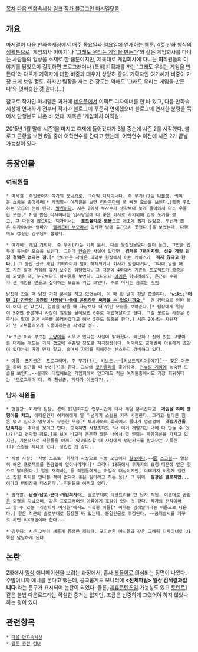[[목차]]
[http://m.webtoon.daum.net/webtoon/view/game 다음 만화속세상 링크]
[http://m.blog.naver.com/mashmell_ 작가 블로그인 마시멜닷콤]

== 개요 ==
마시멜이  [[다음 만화속세상]]에서 매주 목요일과 일요일에 연재하는 [[웹툰]]. [[4컷 만화]] 형식의 [[생활툰]]으로 '게임회사 이야기'나  '[[그래도 우리는 게임을 만든다]]'와 같은 게임회사를 다니는 사람들의 일상을 소재로 한 웹툰이지만, 제목대로 게임회사에 다니는 '''여'''직원들의 이야기를 담았으며 걸핏하면 프로그래머나 (특히)기획자를 까는 '그래도 우리는 게임을 만든다'와 다르게 기획자에 대한 비중과 대우가 상당히 좋다. 기획자인 여기혜가 비중이 가장 크게 보일 정도. 하지만 팀장을 까는 건 강도는 약해도 '그래도 우리는 게임을 만든다'와 엇비슷한 것 같다.(...)

참고로 작가인 마시멜은 과거에  [[네오플]]에서 이팩트 디자이너를 한 바 있고, 다음 만화속세상에 연재하기 전부터 작가가 블로그에 꾸준히 연재했으며 블로그에 연재한 분량을 묶어서 단행본도 나온 바 있다. 제목은 '게임회사 여직원'

2015년 1월 말에 시즌1을 마치고 휴재에 들어갔다가 3월 중순에 시즌 2를 시작했다. 블로그 근황을 보면 6월 중에 어학연수를 간다고 했는데, 어학연수 이전에 시즌 2가 끝날 가능성이 있다.

== 등장인물 ==
=== 여직원들 ===
 * 마시멜: 주인공이자 작가의 [[오너캐]]로, 그래픽 디자이너다. 주 무기(?)는 [[타블렛]]. 귀여운 소품을 좋아하며[* 게임회사 여직원을 보면 [[리락쿠마]]에 푹 빠진 모습을 보인다.]종종 구입하는 모습이 눈에 띈다. [[발컨]]이다. 시즌 2에서 부사수가 생각보다 늦게 들어와서 다소 우울한 모습[* 처음 뽑은 디자이너는 입사당일에 더 좋은 회사로 가기위해 입사 포기를 했고, 그 다음에 뽑으려는 디자이너는  '''포트폴리오 도용'''으로 애초에 뽑지 않았고, 두번째 뽑은 디자이너는 엄마가  [[헬리콥터 부모]]라서 입사한 날에 출근조차 못했다.]을 보였는데, 다행히도 성실한 김푸딩이 뽑혔다.

 * 여기혜: [[게임 기획자]]. 주 무기(?)는 기획 문서. 다른 등장인물보다 짬이 높고, 그만큼 업무에 유능한 모습을 보인다. 그런데 [[안습]]한 사실이 있다면  '''경력은 7년이지만, 신규 게임 런칭 경력은 없다는 점.'''[* 안타까운 사실은 의외로 현장에서 이런 케이스가  '''적지 않다고 한다.'''] 그 동안 신규 게임 기획하다가 팀이 해체되거나 회사가 망한다거나, 그나마 일을 해도 기존 발매 게임의 유지 보수만 담당했다. 그 때문에 4화에서 기존의 프로젝트가 공중분해 되었을 때, 누구보다도 아쉬움을 보였다. 그나저나 [[야겜]]은 아니라해도, 은근히 수위가 센 게임을 만들고 싶어하는 모습도 가끔 보인다. 주로 마시는 음료는 [[커피]].

 닭집에 갔을 때 닭집 기획 분석을 하고 있었는데, 이 때 한 말이 정말 씁쓸하다. '''"[[wiki:"어떤 IT 강국의 치킨집 사장님"나중에 은퇴하면 써먹을 수 있으니까요.]]"'''  긴 경력으로 인한 짬이 어디 안 갔는지, 일정을 잡을 때 사장보다 더 위인 모습을 보여준다.[* 팀장에게 일정이 5주면 충분하니 사장이 일정을 물어보면 6주로 대답해달라고 한다. 그걸 모르는 사장은 6주라는 말에 먼저 4주를 불러야겠다고 해서 5주로 절충을 한다.] 시즌 2에서는 지원자가 낸 포트폴리오가 도용이라는걸 파악할 정도.

 '버프군'이라 부르는 [[고양이]]를 키우고 있다는 사실이 밝혀졌다. 퇴근하고 집에 있는 고양이를 대하는 태도는 가히 [[갭모에]] 수준일 정도로 지극정성이다. 이외에도 곰개발이 아름에게 호감이 있다는걸 가장 먼저 알고, 슬며시 자리를 피해주는 센스까지 겸비하고 있다.

 * 아름: 포지션은  [[프로그래머]]. 주 무기(?)는 [[키보드]].~~[키보드워리어|어?]]~~ 잦은 [[야근]]을 하며 퇴근할 때 변신(?)을 한다. 그밖에 [[코카콜라]]를 좋아하며, [[건슈팅 게임]]에 능숙한 모습을 보인다.--실제와 대입해보면 게임회에서 안그래도 적은 여직원중에서도 가장 희귀하다는 '프로그래머'다. 즉 환상종. 게다가 이쁘다?!..--

=== 남자 직원들 ===
 * 맹팀장: 회사의 팀장. 경력 12년차지만 업무시간에 타사 게임 분석산다고  '''게임을 하며 땡땡이를 치고,''' 이때문인지 여기혜에게 일 떠넘기기 스킬을 자주 시전한다. 그리고 별다른 힘은 없고 심지어 업무에도 무능한 모습[* 투자자와의 회의에서 졸다가 엉겹걸에  '''개발기간을 단축하는'''  추태를 보이고 만다. 오죽하면 사장조차도 "너 이거 개발기간 내에 다 만들 수 있냐?!"고 경악할 정도.]을 보여 비교적 훈훈한 웹툰 내에서 몇 안되는 까임지분을 가지고 있지만, 기본적으로 직원들을 아끼고 있고회식할 때 사장에게 법인카드를 받아오는 기특한(?) 스킬을 지니고 있다. 생긴건 [[개]] 같다.

 * 식빵 사장: '식빵 소프트' 회사의 사장으로 식빵 모습에다 [[실눈]]이다.~~[[囧]] [[스크림#s-2|스크림]]~~ 열심히 해온 프로젝트를 뜬금없이 엎어버리거나[* 그러나 18화에서 투자자의 요청 때문에 엎은 것으로 밝혀졌다.] 일을 재촉하는 등 직원들에게는 까임의 대상이지만, 여태까지 이렇게 밸런스 잡힌 파티를 만나본 적이 없다며 좋은 팀이라고 하는 등[* 그 뒤에  '''팀장은 별로지만...'''이라고 맹팀장을 디스한다.] 직원들을 아끼고 있다.

 * 곰개발: '''남중→남고→군대→게임회사'''라는 [[솔로부대]]의 테크트리를 탄 남자 직원. 이름대로 [[곰]]같은 외형을 지녔으며, 같은 프로그래머인 아름에게 호감이 있는 것 같다. 작가의 전작이라고 할 수 있는 '게임회사 여직원'에서도 비슷한 이름[* 이때는 김개발이라는 이름으로 나온다.] 같은 직군의 솔로부대로 등장한 바 있는데, 동일인물로 추정된다. ~~곰개발씨를 거꾸로 하면 씨X개곰이라 한다.~~

 * 김푸딩: 시즌 2부터 새롭게 등장한 캐릭터. 포지션은 마시멜과 같은 그래픽 디자이너로 UI쪽은 담당하게 된다.

== 논란 ==
2화에서 [[일상]] 애니메이션을 보려는 과정에서, 흡사 [[복돌이]]로 의심되는 장면이 나왔다. 주말이니까 애니를 본다고 했는데, 공교롭게도 모니터에 '''<전체파일> 일상 검색결과입니다.'''라는 문구가 표시되어 논란이 되었다. 물론, [[제휴콘텐츠]]일 가능성도 있고 [[토렌트]]] 같은 불법 다운로드라는 확실한 증거는 없지만, 조금은 신중하게 그렸어야 하지 않았나 하는 평이 있다.

== 관련항목 ==
 * [[다음 만화속세상]]
 * [[웹툰 관련 정보]]

